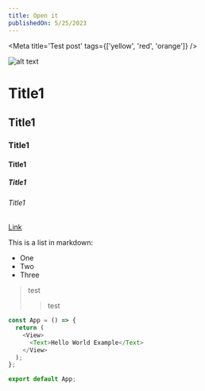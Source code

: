 ```yaml
---
title: Open it
publishedOn: 5/25/2023
---
```


<Meta title='Test post' tags={['yellow', 'red', 'orange']} />


<main className="post container mx-auto px-4 flex-1">

![alt text](https://images.unsplash.com/photo-1683373325441-8ca3ea34d7b7?ixlib=rb-4.0.3&ixid=M3wxMjA3fDB8MHxwaG90by1wYWdlfHx8fGVufDB8fHx8fA%3D%3D&auto=format&fit=crop&w=2232&q=80)

# Title1
## Title1
### Title1
#### Title1
##### Title1
###### Title1

[Link](https://bvlad.com)
 
This is a list in markdown:
 
- One
- Two
- Three

>test
>
>>test

```js
const App = () => {
  return (
    <View>
      <Text>Hello World Example</Text>
    </View>
  );
};

export default App;
```
</main>